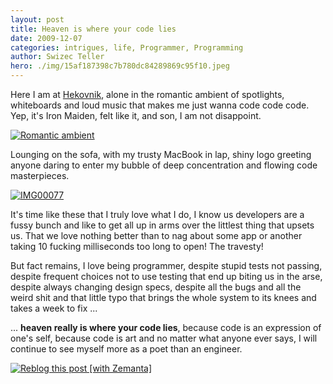 ```yaml
---
layout: post
title: Heaven is where your code lies
date: 2009-12-07
categories: intrigues, life, Programmer, Programming
author: Swizec Teller
hero: ./img/15af187398c7b780dc84289869c95f10.jpeg
---
```


Here I am at [Hekovnik](http://www.hekovnik.si/), alone in the romantic ambient of spotlights, whiteboards and loud music that makes me just wanna code code code. Yep, it's Iron Maiden, felt like it, and son, I am not disappoint.

[![Romantic ambient](http://swizec.com/blog/wp-content/uploads/2009/12/15af187398c7b780dc84289869c95f10.jpeg "Romantic ambient")](./img/15af187398c7b780dc84289869c95f10.jpeg)

Lounging on the sofa, with my trusty MacBook in lap, shiny logo greeting anyone daring to enter my bubble of deep concentration and flowing code masterpieces.

[![IMG00077](http://swizec.com/blog/wp-content/uploads/2009/12/IMG00077.jpg "IMG00077")](./img/IMG00077.jpg)

It's time like these that I truly love what I do, I know us developers are a fussy bunch and like to get all up in arms over the littlest thing that upsets us. That we love nothing better than to nag about some app or another taking 10 fucking milliseconds too long to open! The travesty!

But fact remains, I love being programmer, despite stupid tests not passing, despite frequent choices not to use testing that end up biting us in the arse, despite always changing design specs, despite all the bugs and all the weird shit and that little typo that brings the whole system to its knees and takes a week to fix ...

... **heaven really is where your code lies**, because code is an expression of one's self, because code is art and no matter what anyone ever says, I will continue to see myself more as a poet than an engineer.

[![Reblog this post \[with Zemanta\]](http://img.zemanta.com/reblog_e.png?x-id=21b2ca9e-5017-41d3-b54b-50c7e9d71734)](http://reblog.zemanta.com/zemified/21b2ca9e-5017-41d3-b54b-50c7e9d71734/ "Reblog this post \[with Zemanta]")
